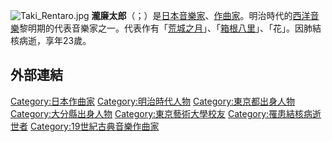 [[File:Taki_Rentaro.jpg|thumb]]
'''瀧廉太郎'''（{{lang-ja|たき れんたろう}}；{{bd|1879年|8月24日|1903年|6月29日}}）是[[日本|日本]][[音樂家|音樂家]]、[[作曲家|作曲家]]。明治時代的[[西洋音樂|西洋音樂]]黎明期的代表音樂家之一。代表作有「[[荒城之月|荒城之月]]」、「[[箱根八里|箱根八里]]」、「花」。因肺結核病逝，享年23歲。

== 外部連結 ==
{{Commonscat|Rentarō_Taki}}

{{Authority control}}

{{DEFAULTSORT:Taki Rentaro}}
[[Category:日本作曲家|Category:日本作曲家]]
[[Category:明治時代人物|Category:明治時代人物]]
[[Category:東京都出身人物|Category:東京都出身人物]]
[[Category:大分縣出身人物|Category:大分縣出身人物]]
[[Category:東京藝術大學校友|Category:東京藝術大學校友]]
[[Category:罹患結核病逝世者|Category:罹患結核病逝世者]]
[[Category:19世紀古典音樂作曲家|Category:19世紀古典音樂作曲家]]